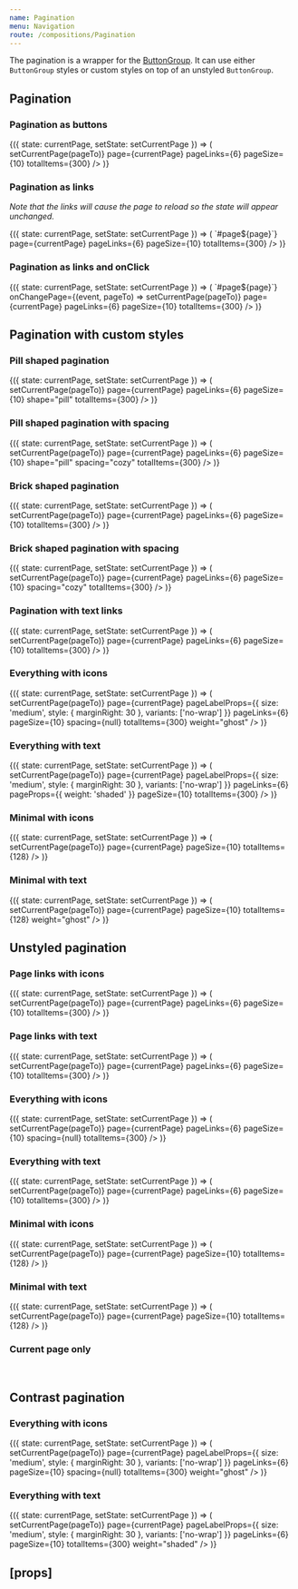 ```yaml
---
name: Pagination
menu: Navigation
route: /compositions/Pagination
---
```



<PageTitle src="compositions/Pagination" title="Pagination" />

The pagination is a wrapper for the [ButtonGroup](../components/ButtonGroup). It can use either `ButtonGroup` styles or custom styles on top of an unstyled `ButtonGroup`.

## Pagination

### Pagination as buttons

<Playground>
  <ThemeWrapper>
    <StateWrapper initialState={8}>
      {({ state: currentPage, setState: setCurrentPage }) => (
        <Pagination
          withIcons
          withPageLinks
          withPreviousAndNext
          color="primary"
          onChangePage={(event, pageTo) => setCurrentPage(pageTo)}
          page={currentPage}
          pageLinks={6}
          pageSize={10}
          totalItems={300}
        />
      )}
    </StateWrapper>
  </ThemeWrapper>
</Playground>

### Pagination as links

_Note that the links will cause the page to reload so the state will appear unchanged._

<Playground>
  <ThemeWrapper>
    <StateWrapper initialState={8}>
      {({ state: currentPage, setState: setCurrentPage }) => (
        <Pagination
          withIcons
          withPageLinks
          withPreviousAndNext
          color="primary"
          getHref={page => `#page${page}`}
          page={currentPage}
          pageLinks={6}
          pageSize={10}
          totalItems={300}
        />
      )}
    </StateWrapper>
  </ThemeWrapper>
</Playground>

### Pagination as links and onClick

<Playground>
  <ThemeWrapper>
    <StateWrapper initialState={8}>
      {({ state: currentPage, setState: setCurrentPage }) => (
        <Pagination
          allowRightClickLinks
          withIcons
          withPageLinks
          withPreviousAndNext
          color="primary"
          getHref={page => `#page${page}`}
          onChangePage={(event, pageTo) => setCurrentPage(pageTo)}
          page={currentPage}
          pageLinks={6}
          pageSize={10}
          totalItems={300}
        />
      )}
    </StateWrapper>
  </ThemeWrapper>
</Playground>

## Pagination with custom styles

### Pill shaped pagination

<Playground>
  <ThemeWrapper>
    <StateWrapper initialState={8}>
      {({ state: currentPage, setState: setCurrentPage }) => (
        <Pagination
          withIcons
          withPageLinks
          withPreviousAndNext
          color="primary"
          onChangePage={(event, pageTo) => setCurrentPage(pageTo)}
          page={currentPage}
          pageLinks={6}
          pageSize={10}
          shape="pill"
          totalItems={300}
        />
      )}
    </StateWrapper>
  </ThemeWrapper>
</Playground>

### Pill shaped pagination with spacing

<Playground>
  <ThemeWrapper>
    <StateWrapper initialState={8}>
      {({ state: currentPage, setState: setCurrentPage }) => (
        <Pagination
          withIcons
          withPageLinks
          withPreviousAndNext
          color="primary"
          onChangePage={(event, pageTo) => setCurrentPage(pageTo)}
          page={currentPage}
          pageLinks={6}
          pageSize={10}
          shape="pill"
          spacing="cozy"
          totalItems={300}
        />
      )}
    </StateWrapper>
  </ThemeWrapper>
</Playground>

### Brick shaped pagination

<Playground>
  <ThemeWrapper>
    <StateWrapper initialState={8}>
      {({ state: currentPage, setState: setCurrentPage }) => (
        <Pagination
          withIcons
          withPageLinks
          withPreviousAndNext
          color="primary"
          onChangePage={(event, pageTo) => setCurrentPage(pageTo)}
          page={currentPage}
          pageLinks={6}
          pageSize={10}
          totalItems={300}
        />
      )}
    </StateWrapper>
  </ThemeWrapper>
</Playground>

### Brick shaped pagination with spacing

<Playground>
  <ThemeWrapper>
    <StateWrapper initialState={8}>
      {({ state: currentPage, setState: setCurrentPage }) => (
        <Pagination
          withIcons
          withPageLinks
          withPreviousAndNext
          color="primary"
          onChangePage={(event, pageTo) => setCurrentPage(pageTo)}
          page={currentPage}
          pageLinks={6}
          pageSize={10}
          spacing="cozy"
          totalItems={300}
        />
      )}
    </StateWrapper>
  </ThemeWrapper>
</Playground>

### Pagination with text links

<Playground>
  <ThemeWrapper>
    <StateWrapper initialState={8}>
      {({ state: currentPage, setState: setCurrentPage }) => (
        <Pagination
          withPageLinks
          withPreviousAndNext
          color="primary"
          onChangePage={(event, pageTo) => setCurrentPage(pageTo)}
          page={currentPage}
          pageLinks={6}
          pageSize={10}
          totalItems={300}
        />
      )}
    </StateWrapper>
  </ThemeWrapper>
</Playground>

### Everything with icons

<Playground>
  <ThemeWrapper>
    <StateWrapper initialState={8}>
      {({ state: currentPage, setState: setCurrentPage }) => (
        <Pagination
          withEllipsis
          withFirstAndLast
          withIcons
          withPageLabel
          withPageLinks
          withPreviousAndNext
          activePageProps={{
            weight: 'shaded',
            color: 'primary',
            style: { marginLeft: 4, marginRight: 4 },
          }}
          color="primary"
          ellipsisProps={{ color: 'neutral' }}
          onChangePage={(event, pageTo) => setCurrentPage(pageTo)}
          page={currentPage}
          pageLabelProps={{ size: 'medium', style: { marginRight: 30 }, variants: ['no-wrap'] }}
          pageLinks={6}
          pageSize={10}
          spacing={null}
          totalItems={300}
          weight="ghost"
        />
      )}
    </StateWrapper>
  </ThemeWrapper>
</Playground>

### Everything with text

<Playground>
  <ThemeWrapper>
    <StateWrapper initialState={8}>
      {({ state: currentPage, setState: setCurrentPage }) => (
        <Pagination
          withEllipsis
          withFirstAndLast
          withPageLabel
          withPageLinks
          withPreviousAndNext
          color="primary"
          ellipsisProps={{
            weight: 'ghost',
            color: 'neutral',
            style: { marginLeft: 8, marginRight: 8 },
          }}
          jumpProps={{ weight: 'shaded' }}
          onChangePage={(event, pageTo) => setCurrentPage(pageTo)}
          page={currentPage}
          pageLabelProps={{ size: 'medium', style: { marginRight: 30 }, variants: ['no-wrap'] }}
          pageLinks={6}
          pageProps={{ weight: 'shaded' }}
          pageSize={10}
          totalItems={300}
        />
      )}
    </StateWrapper>
  </ThemeWrapper>
</Playground>

### Minimal with icons

<Playground>
  <ThemeWrapper>
    <StateWrapper initialState={1}>
      {({ state: currentPage, setState: setCurrentPage }) => (
        <Pagination
          withIcons
          withPreviousAndNext
          color="primary"
          justify="end"
          onChangePage={(event, pageTo) => setCurrentPage(pageTo)}
          page={currentPage}
          pageSize={10}
          totalItems={128}
        />
      )}
    </StateWrapper>
  </ThemeWrapper>
</Playground>

### Minimal with text

<Playground>
  <ThemeWrapper>
    <StateWrapper initialState={1}>
      {({ state: currentPage, setState: setCurrentPage }) => (
        <Pagination
          withPreviousAndNext
          color="primary"
          jumpProps={{
            style: { paddingLeft: 8, paddingRight: 8, marginLeft: 8, marginRight: 8 },
          }}
          justify="end"
          onChangePage={(event, pageTo) => setCurrentPage(pageTo)}
          page={currentPage}
          pageSize={10}
          totalItems={128}
          weight="ghost"
        />
      )}
    </StateWrapper>
  </ThemeWrapper>
</Playground>

## Unstyled pagination

### Page links with icons

<Playground>
  <ThemeWrapper>
    <StateWrapper initialState={8}>
      {({ state: currentPage, setState: setCurrentPage }) => (
        <Pagination
          withIcons
          withPageLinks
          withPreviousAndNext
          onChangePage={(event, pageTo) => setCurrentPage(pageTo)}
          page={currentPage}
          pageLinks={6}
          pageSize={10}
          totalItems={300}
        />
      )}
    </StateWrapper>
  </ThemeWrapper>
</Playground>

### Page links with text

<Playground>
  <ThemeWrapper>
    <StateWrapper initialState={8}>
      {({ state: currentPage, setState: setCurrentPage }) => (
        <Pagination
          withPageLinks
          withPreviousAndNext
          onChangePage={(event, pageTo) => setCurrentPage(pageTo)}
          page={currentPage}
          pageLinks={6}
          pageSize={10}
          totalItems={300}
        />
      )}
    </StateWrapper>
  </ThemeWrapper>
</Playground>

### Everything with icons

<Playground>
  <ThemeWrapper>
    <StateWrapper initialState={8}>
      {({ state: currentPage, setState: setCurrentPage }) => (
        <Pagination
          withEllipsis
          withFirstAndLast
          withIcons
          withPageLabel
          withPageLinks
          withPreviousAndNext
          onChangePage={(event, pageTo) => setCurrentPage(pageTo)}
          page={currentPage}
          pageLinks={6}
          pageSize={10}
          spacing={null}
          totalItems={300}
        />
      )}
    </StateWrapper>
  </ThemeWrapper>
</Playground>

### Everything with text

<Playground>
  <ThemeWrapper>
    <StateWrapper initialState={8}>
      {({ state: currentPage, setState: setCurrentPage }) => (
        <Pagination
          withEllipsis
          withFirstAndLast
          withPageLabel
          withPageLinks
          withPreviousAndNext
          onChangePage={(event, pageTo) => setCurrentPage(pageTo)}
          page={currentPage}
          pageLinks={6}
          pageSize={10}
          totalItems={300}
        />
      )}
    </StateWrapper>
  </ThemeWrapper>
</Playground>

### Minimal with icons

<Playground>
  <ThemeWrapper>
    <StateWrapper initialState={1}>
      {({ state: currentPage, setState: setCurrentPage }) => (
        <Pagination
          withIcons
          withPreviousAndNext
          justify="end"
          onChangePage={(event, pageTo) => setCurrentPage(pageTo)}
          page={currentPage}
          pageSize={10}
          totalItems={128}
        />
      )}
    </StateWrapper>
  </ThemeWrapper>
</Playground>

### Minimal with text

<Playground>
  <ThemeWrapper>
    <StateWrapper initialState={1}>
      {({ state: currentPage, setState: setCurrentPage }) => (
        <Pagination
          withPreviousAndNext
          justify="end"
          onChangePage={(event, pageTo) => setCurrentPage(pageTo)}
          page={currentPage}
          pageSize={10}
          totalItems={128}
        />
      )}
    </StateWrapper>
  </ThemeWrapper>
</Playground>

### Current page only

<Playground>
  <ThemeWrapper>
    <Pagination withPageLabel justify="center" page={8} pageSize={10} totalItems={83} />
    <br />
    <Pagination withPageAndTotalLabel justify="center" page={8} pageSize={10} totalItems={83} />
  </ThemeWrapper>
</Playground>

## Contrast pagination

### Everything with icons

<Playground>
  <ThemeWrapper contrast>
    <StateWrapper initialState={8}>
      {({ state: currentPage, setState: setCurrentPage }) => (
        <Pagination
          contrast
          withEllipsis
          withFirstAndLast
          withIcons
          withPageLabel
          withPageLinks
          withPreviousAndNext
          activePageProps={{
            weight: 'shaded',
            color: 'primary',
            style: { marginLeft: 4, marginRight: 4 },
          }}
          ellipsisProps={{ color: 'neutral' }}
          onChangePage={(event, pageTo) => setCurrentPage(pageTo)}
          page={currentPage}
          pageLabelProps={{ size: 'medium', style: { marginRight: 30 }, variants: ['no-wrap'] }}
          pageLinks={6}
          pageSize={10}
          spacing={null}
          totalItems={300}
          weight="ghost"
        />
      )}
    </StateWrapper>
  </ThemeWrapper>
</Playground>

### Everything with text

<Playground>
  <ThemeWrapper contrast>
    <StateWrapper initialState={8}>
      {({ state: currentPage, setState: setCurrentPage }) => (
        <Pagination
          contrast
          withEllipsis
          withFirstAndLast
          withPageLabel
          withPageLinks
          withPreviousAndNext
          ellipsisProps={{
            weight: 'ghost',
            color: 'neutral',
            style: { marginLeft: 8, marginRight: 8 },
          }}
          onChangePage={(event, pageTo) => setCurrentPage(pageTo)}
          page={currentPage}
          pageLabelProps={{ size: 'medium', style: { marginRight: 30 }, variants: ['no-wrap'] }}
          pageLinks={6}
          pageSize={10}
          totalItems={300}
          weight="shaded"
        />
      )}
    </StateWrapper>
  </ThemeWrapper>
</Playground>

## \[props\]

<Props of={Pagination} />
